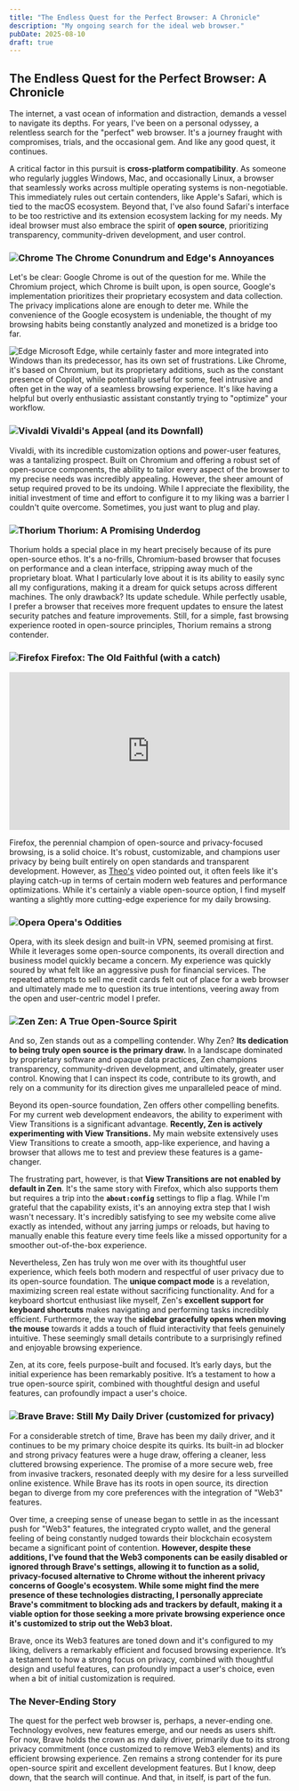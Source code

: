 ```yaml
---
title: "The Endless Quest for the Perfect Browser: A Chronicle"
description: "My ongoing search for the ideal web browser."
pubDate: 2025-08-10
draft: true
---
```


## The Endless Quest for the Perfect Browser: A Chronicle

The internet, a vast ocean of information and distraction, demands a vessel to
navigate its depths. For years, I've been on a personal odyssey, a relentless
search for the "perfect" web browser. It's a journey fraught with compromises,
trials, and the occasional gem. And like any good quest, it continues.

A critical factor in this pursuit is **cross-platform compatibility**. As
someone who regularly juggles Windows, Mac, and occasionally Linux, a browser
that seamlessly works across multiple operating systems is non-negotiable. This
immediately rules out certain contenders, like Apple's Safari, which is tied to
the macOS ecosystem. Beyond that, I've also found Safari's interface to be too
restrictive and its extension ecosystem lacking for my needs. My ideal browser
must also embrace the spirit of **open source**, prioritizing transparency,
community-driven development, and user control.

### ![Chrome](https://avatars.githubusercontent.com/u/1778935?s=48&v=4) The Chrome Conundrum and Edge's Annoyances

Let's be clear: Google Chrome is out of the question for me. While the
Chromium project, which Chrome is built upon, is open source, Google's
implementation prioritizes their proprietary ecosystem and data collection. The
privacy implications alone are enough to deter me. While the convenience of the
Google ecosystem is undeniable, the thought of my browsing habits being
constantly analyzed and monetized is a bridge too far.

![Edge](https://avatars.githubusercontent.com/u/11354582?s=48&v=4) Microsoft
Edge, while certainly faster and more integrated into Windows than its
predecessor, has its own set of frustrations. Like Chrome, it's based on
Chromium, but its proprietary additions, such as the constant presence of
Copilot, while potentially useful for some, feel intrusive and often get in the
way of a seamless browsing experience. It's like having a helpful but overly
enthusiastic assistant constantly trying to "optimize" your workflow.

### ![Vivaldi](https://avatars.githubusercontent.com/u/6242659?s=48&v=4) Vivaldi's Appeal (and its Downfall)

Vivaldi, with its incredible customization options and power-user features, was
a tantalizing prospect. Built on Chromium and offering a robust set of open-source
components, the ability to tailor every aspect of the browser to my precise
needs was incredibly appealing. However, the sheer amount of setup required
proved to be its undoing. While I appreciate the flexibility, the initial
investment of time and effort to configure it to my liking was a barrier I
couldn't quite overcome. Sometimes, you just want to plug and play.

### ![Thorium](https://avatars.githubusercontent.com/u/45863095?s=48&v=4) Thorium: A Promising Underdog

Thorium holds a special place in my heart precisely because of its pure
open-source ethos. It's a no-frills, Chromium-based browser that focuses on
performance and a clean interface, stripping away much of the proprietary
bloat. What I particularly love about it is its ability to easily sync all my
configurations, making it a dream for quick setups across different machines.
The only drawback? Its update schedule. While perfectly usable, I prefer a
browser that receives more frequent updates to ensure the latest security
patches and feature improvements. Still, for a simple, fast browsing experience
rooted in open-source principles, Thorium remains a strong contender.

### ![Firefox](https://avatars.githubusercontent.com/u/148481591?s=48&v=4) Firefox: The Old Faithful (with a catch)

<!-- Theo's Video Embed (Responsive and Centered) -->
<div style="text-align: center;">
  <iframe
    width="100%"
    height="auto"
    src="https://www.youtube.com/embed/mmjUlFIaNLE?si=Ig8Gw9Ope-PZ7m8Q"
    title="YouTube video player"
    frameborder="0"
    allow="accelerometer; autoplay; clipboard-write; encrypted-media; gyroscope; picture-in-picture; web-share"
    referrerpolicy="strict-origin-when-cross-origin"
    allowfullscreen
    style="
      max-width: 560px; /* Optional: Set a max width if you don't want it to fill extremely wide screens */
      aspect-ratio: 16/9;
      display: block; /* Make it a block element to be centered */
      margin: 0 auto; /* Center the block element */
    "
  ></iframe>
</div>

Firefox, the perennial champion of open-source and privacy-focused browsing, is
a solid choice. It's robust, customizable, and champions user privacy by being
built entirely on open standards and transparent development. However, as
[Theo's](https://t3.gg/) video pointed out, it often feels like it's playing
catch-up in terms of certain modern web features and performance optimizations.
While it's certainly a viable open-source option, I find myself wanting a
slightly more cutting-edge experience for my daily browsing.

### ![Opera](https://avatars.githubusercontent.com/u/191904?s=48&v=4) Opera's Oddities

Opera, with its sleek design and built-in VPN, seemed promising at first. While
it leverages some open-source components, its overall direction and business
model quickly became a concern. My experience was quickly soured by what felt
like an aggressive push for financial services. The repeated attempts to sell
me credit cards felt out of place for a web browser and ultimately made me to
question its true intentions, veering away from the open and user-centric model
I prefer.

### ![Zen](https://avatars.githubusercontent.com/u/165225155?s=48&v=4) Zen: A True Open-Source Spirit

And so, Zen stands out as a compelling contender. Why Zen? **Its dedication to
being truly open source is the primary draw.** In a landscape dominated by
proprietary software and opaque data practices, Zen champions transparency,
community-driven development, and ultimately, greater user control. Knowing
that I can inspect its code, contribute to its growth, and rely on a community
for its direction gives me unparalleled peace of mind.

Beyond its open-source foundation, Zen offers other compelling benefits. For my
current web development endeavors, the ability to experiment with View
Transitions is a significant advantage. **Recently, Zen is actively
experimenting with View Transitions.** My main website extensively uses View
Transitions to create a smooth, app-like experience, and having a browser that
allows me to test and preview these features is a game-changer.

The frustrating part, however, is that **View Transitions are not enabled by
default in Zen**. It's the same story with Firefox, which also supports them but
requires a trip into the **<mark style="background-color: white;">`about:config`</mark>**
settings to flip a flag. While I'm grateful that the capability exists, it's an
annoying extra step that I wish wasn't necessary. It's incredibly satisfying to
see my website come alive exactly as intended, without any jarring jumps or
reloads, but having to manually enable this feature every time feels like a
missed opportunity for a smoother out-of-the-box experience.

Nevertheless, Zen has truly won me over with its thoughtful user experience,
which feels both modern and respectful of user privacy due to its open-source
foundation. The **unique compact mode** is a revelation, maximizing screen real
estate without sacrificing functionality. And for a keyboard shortcut enthusiast
like myself, Zen's **excellent support for keyboard shortcuts** makes navigating
and performing tasks incredibly efficient. Furthermore, the way the **sidebar
gracefully opens when moving the mouse** towards it adds a touch of fluid
interactivity that feels genuinely intuitive. These seemingly small details
contribute to a surprisingly refined and enjoyable browsing experience.

Zen, at its core, feels purpose-built and focused. It’s early days, but the
initial experience has been remarkably positive. It’s a testament to how a true
open-source spirit, combined with thoughtful design and useful features, can
profoundly impact a user's choice.

### ![Brave](https://avatars.githubusercontent.com/u/12301619?s=48&v=4) Brave: Still My Daily Driver (customized for privacy)

For a considerable stretch of time, Brave has been my daily driver, and it
continues to be my primary choice despite its quirks. Its built-in ad blocker
and strong privacy features were a huge draw, offering a cleaner, less
cluttered browsing experience. The promise of a more secure web, free from
invasive trackers, resonated deeply with my desire for a less surveilled
online existence. While Brave has its roots in open source, its direction began
to diverge from my core preferences with the integration of "Web3" features.

Over time, a creeping sense of unease began to settle in as the incessant push
for "Web3" features, the integrated crypto wallet, and the general feeling of
being constantly nudged towards their blockchain ecosystem became a significant
point of contention. **However, despite these additions, I've found that the
Web3 components can be easily disabled or ignored through Brave's settings,
allowing it to function as a solid, privacy-focused alternative to Chrome
without the inherent privacy concerns of Google's ecosystem. While some might
find the mere presence of these technologies distracting, I personally
appreciate Brave's commitment to blocking ads and trackers by default, making
it a viable option for those seeking a more private browsing experience once it's
customized to strip out the Web3 bloat.**

Brave, once its Web3 features are toned down and it's configured to my liking,
delivers a remarkably efficient and focused browsing experience. It’s a
testament to how a strong focus on privacy, combined with thoughtful design and
useful features, can profoundly impact a user's choice, even when a bit of initial
customization is required.

### The Never-Ending Story

The quest for the perfect web browser is, perhaps, a never-ending one. Technology
evolves, new features emerge, and our needs as users shift. For now, Brave holds
the crown as my daily driver, primarily due to its strong privacy commitment (once
customized to remove Web3 elements) and its efficient browsing experience. Zen
remains a strong contender for its pure open-source spirit and excellent
development features. But I know, deep down, that the search will continue. And
that, in itself, is part of the fun.
